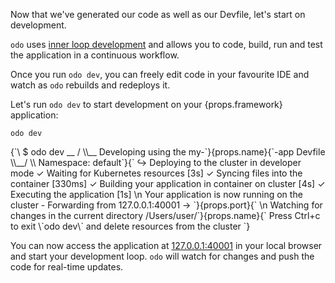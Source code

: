 
<CreatingApp name="nodejs" port="3000" language="javascript" framework="Node.JS"/>

Now that we've generated our code as well as our Devfile, let's start on development.

`odo` uses [inner loop development](/docs/introduction#what-is-inner-loop-and-outer-loop) and allows you to code, 
build, run and test the application in a continuous workflow.

Once you run `odo dev`, you can freely edit code in your favourite IDE and watch as `odo` rebuilds and redeploys it.

<p>Let's run <code>odo dev</code> to start development on your <span>{props.framework}</span> application:</p>

```console
odo dev
```

<div>
<CodeBlock language="console">
{`\
$ odo dev
  __
 /  \\__     Developing using the my-`}{props.name}{`-app Devfile
 \\__/  \\    Namespace: default`}<Version/>{`
↪ Deploying to the cluster in developer mode
 ✓  Waiting for Kubernetes resources [3s]
 ✓  Syncing files into the container [330ms]
 ✓  Building your application in container on cluster [4s]
 ✓  Executing the application [1s]
\n
Your application is now running on the cluster
 - Forwarding from 127.0.0.1:40001 -> `}{props.port}{`
\n
Watching for changes in the current directory /Users/user/`}{props.name}{`
Press Ctrl+c to exit \`odo dev\` and delete resources from the cluster
`}
</CodeBlock>
</div>

You can now access the application at [127.0.0.1:40001](http://127.0.0.1:40001) in your local browser and start your development loop. `odo` will watch for changes and push the code for real-time updates.